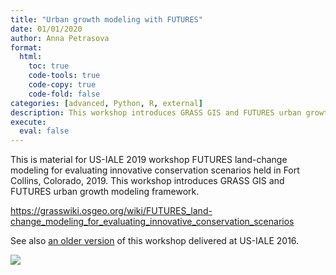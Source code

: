 ```yaml
---
title: "Urban growth modeling with FUTURES"
date: 01/01/2020
author: Anna Petrasova
format: 
  html:
    toc: true
    code-tools: true
    code-copy: true
    code-fold: false
categories: [advanced, Python, R, external]
description: This workshop introduces GRASS GIS and FUTURES urban growth modeling framework
execute: 
  eval: false
---
```


This is material for US-IALE 2019 workshop FUTURES land-change modeling for evaluating innovative conservation scenarios held in Fort Collins, Colorado, 2019. This workshop introduces GRASS GIS and FUTURES urban growth modeling framework.

<https://grasswiki.osgeo.org/wiki/FUTURES_land-change_modeling_for_evaluating_innovative_conservation_scenarios>

See also [an older version](https://grasswiki.osgeo.org/wiki/Workshop_on_urban_growth_modeling_with_FUTURES) of this workshop delivered at US-IALE 2016.

![](images/FUTURES_animation_tool.gif){.preview-image}
